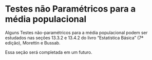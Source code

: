 # Testes não Paramétricos para a média populacional

Alguns Testes não-paramétricos para a média populacional podem ser estudados nas seções 13.3.2 e 13.4.2 do livro
"Estatística Básica" (7ª edição), Morettin e Bussab.

Essa seção será completada em um futuro.
